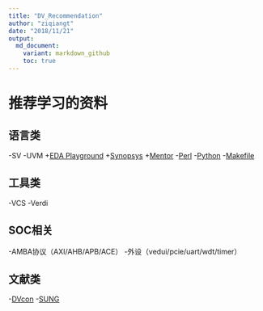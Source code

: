 ```yaml
---
title: "DV_Recommendation"
author: "ziqiangt"
date: "2018/11/21"
output:
  md_document:
    variant: markdown_github
    toc: true
---
```

# 推荐学习的资料

## 语言类
-SV
-UVM 
	+[EDA Playground](https://www.edaplayground.com/)
	+[Synopsys](https://solvnet.synopsys.com/)
	+[Mentor](https://verificationacademy.com/)
-[Perl](http://www.runoob.com/perl/perl-tutorial.html)
-[Python](https://docs.python.org/3/index.html)
-[Makefile](https://www.cnblogs.com/wang_yb/p/3990952.html)
	
## 工具类
-VCS
-Verdi

## SOC相关
-AMBA协议（AXI/AHB/APB/ACE）
-外设（vedui/pcie/uart/wdt/timer）

## 文献类
-[DVcon](https://dvcon.org/)
-[SUNG](https://www.synopsys.com/community/snug.html)